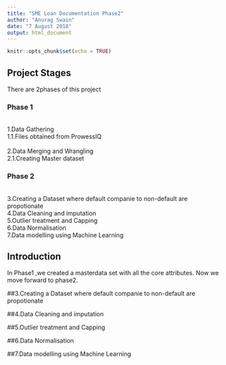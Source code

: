 ```yaml
---
title: "SME Loan Documentation Phase2"
author: "Anurag Swain"
date: "7 August 2018"
output: html_document
---
```


```r
knitr::opts_chunk$set(echo = TRUE)
```

## Project Stages 

There are 2phases of this project 

### Phase 1
<br />1.Data Gathering
<br />1.1.Files obtained from ProwessIQ
<br />
<br />2.Data Merging and Wrangling
<br />2.1.Creating Master dataset


### Phase 2
<br />3.Creating a Dataset where default companie to non-default are propotionate
<br />4.Data Cleaning and imputation
<br />5.Outlier treatment and Capping
<br />6.Data Normalisation
<br />7.Data modelling using Machine Learning






## Introduction 

In Phase1 ,we created a masterdata set with all the core attributes. Now we move forward to phase2.



##3.Creating a Dataset where default companie to non-default are propotionate


##4.Data Cleaning and imputation

##5.Outlier treatment and Capping

##6.Data Normalisation

##7.Data modelling using Machine Learning


